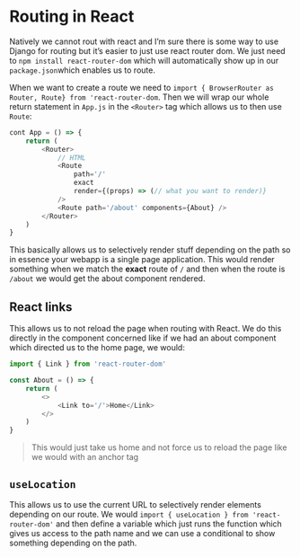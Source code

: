 # Routing in React

Natively we cannot rout with react and I'm sure there is some way to use Django
for routing but it's easier to just use react router dom. We just need to `npm
install react-router-dom` which will automatically show up in our `package.json`which enables us to route.

When we want to create a route we need to `import { BrowserRouter as Router,
Route} from 'react-router-dom`. Then we will wrap our whole return statement in
`App.js` in the `<Router>` tag which allows us to then use `Route`:

```javascript
cont App = () => {
	return (
		<Router>
			// HTML
			<Route 
				path='/' 
				exact 
				render={(props) => (// what you want to render)}
			/>
			<Route path='/about' components={About} />
		</Router>
	)
}
```

This basically allows us to selectively render stuff depending on the path so
in essence your webapp is a single page application. This would render
something when we match the **exact** route of `/` and then when the route is
`/about` we would get the about component rendered.

## React links

This allows us to not reload the page when routing with React. We do this
directly in the component concerned like if we had an about component which
directed us to the home page, we would:

```javascript
import { Link } from 'react-router-dom'

const About = () => {
	return (
		<>
			<Link to='/'>Home</Link>
		</>
	)
}
```

> This would just take us home and not force us to reload the page like we
> would with an anchor tag

## `useLocation`

This allows us to use the current URL to selectively render elements depending
on our route. We would `import { useLocation } from 'react-router-dom'` and
then define a variable which just runs the function which gives us access to
the path name and we can use a conditional to show something depending on the
path.

